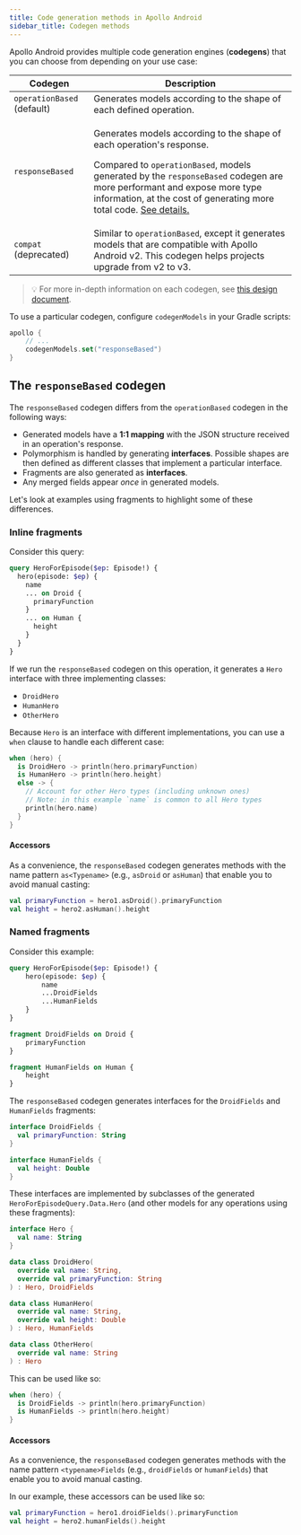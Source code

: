 ```yaml
---
title: Code generation methods in Apollo Android
sidebar_title: Codegen methods
---
```


Apollo Android provides multiple code generation engines (**codegens**) that you can choose from depending on your use case:


| Codegen | Description |
|---------|-------------|
| `operationBased` (default) | Generates models according to the shape of each defined operation. |
| `responseBased` | <p>Generates models according to the shape of each operation's response.</p><p>Compared to `operationBased`, models generated by the `responseBased` codegen are more performant and expose more type information, at the cost of generating more total code. [See details.](#the-responsebased-codegen)  </p> |
| `compat` (deprecated) | Similar to `operationBased`, except it generates models that are compatible with Apollo Android v2. This codegen helps projects upgrade from v2 to v3. |

> 💡 For more in-depth information on each codegen, see [this design document](https://github.com/apollographql/apollo-android/blob/dev-3.x/design-docs/Codegen.md).


To use a particular codegen, configure `codegenModels` in your Gradle scripts:

```kotlin:title=build.gradle.kts
apollo {
    // ...
    codegenModels.set("responseBased")
}
```

## The `responseBased` codegen

The `responseBased` codegen differs from the `operationBased` codegen in the following ways:

* Generated models have a **1:1 mapping** with the JSON structure received in an operation's response.
* Polymorphism is handled by generating **interfaces**. Possible shapes are then defined as different classes that implement a particular interface.
* Fragments are also generated as **interfaces**.
* Any merged fields appear _once_ in generated models.

Let's look at examples using fragments to highlight some of these differences.

### Inline fragments

Consider this query:

```graphql{4-9}:title=HeroQuery.graphql
query HeroForEpisode($ep: Episode!) {
  hero(episode: $ep) {
    name
    ... on Droid {
      primaryFunction
    }
    ... on Human {
      height
    }
  }
}
```

If we run the `responseBased` codegen on this operation, it generates a `Hero` interface with three implementing classes:

* `DroidHero`
* `HumanHero`
* `OtherHero`

Because `Hero` is an interface with different implementations, you can use a `when` clause to handle each different case:

```kotlin
when (hero) {
  is DroidHero -> println(hero.primaryFunction)
  is HumanHero -> println(hero.height)
  else -> {
    // Account for other Hero types (including unknown ones)
    // Note: in this example `name` is common to all Hero types
    println(hero.name)
  }
}
```

#### Accessors

As a convenience, the `responseBased` codegen generates methods with the name pattern `as<Typename>` (e.g., `asDroid` or `asHuman`) that enable you to avoid manual casting:

```kotlin
val primaryFunction = hero1.asDroid().primaryFunction
val height = hero2.asHuman().height
```

### Named fragments

Consider this example:

```graphql{9-15}:title=HeroQuery.graphql
query HeroForEpisode($ep: Episode!) {
    hero(episode: $ep) {
        name
        ...DroidFields
        ...HumanFields
    }
}

fragment DroidFields on Droid {
    primaryFunction
}

fragment HumanFields on Human {
    height
}
```

The `responseBased` codegen generates interfaces for the `DroidFields` and `HumanFields` fragments:

```kotlin
interface DroidFields {
  val primaryFunction: String
}

interface HumanFields {
  val height: Double
}
```

These interfaces are implemented by subclasses of the generated `HeroForEpisodeQuery.Data.Hero` (and other models for any operations using
these fragments):

```kotlin:title=HeroForEpisodeQuery.kt
interface Hero {
  val name: String
}

data class DroidHero(
  override val name: String,
  override val primaryFunction: String
) : Hero, DroidFields

data class HumanHero(
  override val name: String,
  override val height: Double
) : Hero, HumanFields

data class OtherHero(
  override val name: String
) : Hero
```

This can be used like so:

```kotlin
when (hero) {
  is DroidFields -> println(hero.primaryFunction)
  is HumanFields -> println(hero.height)
}
```

#### Accessors

As a convenience, the `responseBased` codegen generates methods with the name pattern `<typename>Fields` (e.g., `droidFields` or `humanFields`) that enable you to avoid manual casting.

In our example, these accessors can be used like so:

```kotlin
val primaryFunction = hero1.droidFields().primaryFunction
val height = hero2.humanFields().height
```
